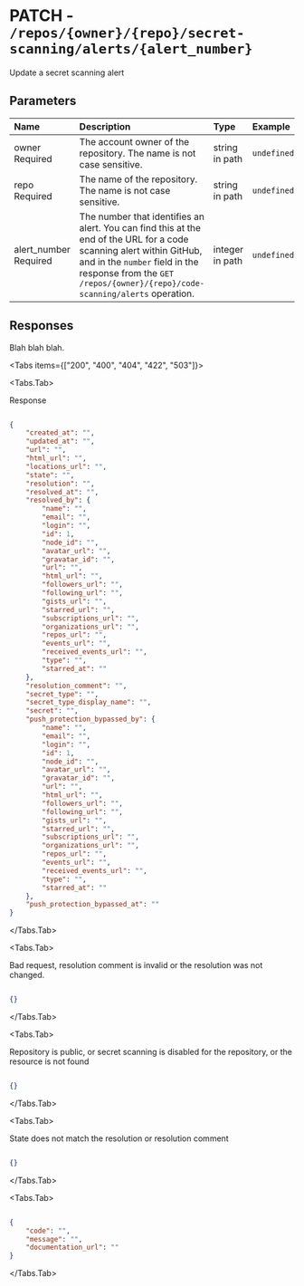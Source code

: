 
# PATCH - `/repos/{owner}/{repo}/secret-scanning/alerts/{alert_number}`

Update a secret scanning alert

## Parameters

| Name | Description | Type | Example |
| :---- | :---- | :---- | :---- |
| owner <span class="bg-blue-100 text-blue-800 text-xs font-medium me-2 px-2.5 py-0.5 rounded dark:bg-blue-900 dark:text-blue-300">Required</span> | The account owner of the repository. The name is not case sensitive. | string in path | `undefined` |
| repo <span class="bg-blue-100 text-blue-800 text-xs font-medium me-2 px-2.5 py-0.5 rounded dark:bg-blue-900 dark:text-blue-300">Required</span> | The name of the repository. The name is not case sensitive. | string in path | `undefined` |
| alert_number <span class="bg-blue-100 text-blue-800 text-xs font-medium me-2 px-2.5 py-0.5 rounded dark:bg-blue-900 dark:text-blue-300">Required</span> | The number that identifies an alert. You can find this at the end of the URL for a code scanning alert within GitHub, and in the `number` field in the response from the `GET /repos/{owner}/{repo}/code-scanning/alerts` operation. | integer in path | `undefined` |

## Responses

Blah blah blah.

<Tabs items={["200", "400", "404", "422", "503"]}>

<Tabs.Tab>

Response

```json

{
    "created_at": "",
    "updated_at": "",
    "url": "",
    "html_url": "",
    "locations_url": "",
    "state": "",
    "resolution": "",
    "resolved_at": "",
    "resolved_by": {
        "name": "",
        "email": "",
        "login": "",
        "id": 1,
        "node_id": "",
        "avatar_url": "",
        "gravatar_id": "",
        "url": "",
        "html_url": "",
        "followers_url": "",
        "following_url": "",
        "gists_url": "",
        "starred_url": "",
        "subscriptions_url": "",
        "organizations_url": "",
        "repos_url": "",
        "events_url": "",
        "received_events_url": "",
        "type": "",
        "starred_at": ""
    },
    "resolution_comment": "",
    "secret_type": "",
    "secret_type_display_name": "",
    "secret": "",
    "push_protection_bypassed_by": {
        "name": "",
        "email": "",
        "login": "",
        "id": 1,
        "node_id": "",
        "avatar_url": "",
        "gravatar_id": "",
        "url": "",
        "html_url": "",
        "followers_url": "",
        "following_url": "",
        "gists_url": "",
        "starred_url": "",
        "subscriptions_url": "",
        "organizations_url": "",
        "repos_url": "",
        "events_url": "",
        "received_events_url": "",
        "type": "",
        "starred_at": ""
    },
    "push_protection_bypassed_at": ""
}

```

</Tabs.Tab>

<Tabs.Tab>

Bad request, resolution comment is invalid or the resolution was not changed.

```json

{}

```

</Tabs.Tab>

<Tabs.Tab>

Repository is public, or secret scanning is disabled for the repository, or the resource is not found

```json

{}

```

</Tabs.Tab>

<Tabs.Tab>

State does not match the resolution or resolution comment

```json

{}

```

</Tabs.Tab>

<Tabs.Tab>



```json

{
    "code": "",
    "message": "",
    "documentation_url": ""
}

```

</Tabs.Tab>

</Tabs>